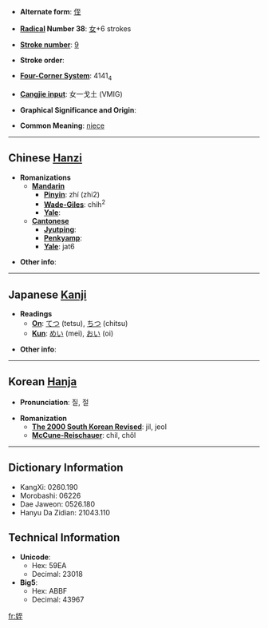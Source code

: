 * '''Alternate form''': [[侄]]

* '''[[Wiktionary:Chinese radical index| Radical]] Number 38''': [[Wiktionary:Chinese radical index 女|女]]+6 strokes

* '''[[Wiktionary:Chinese total strokes index|Stroke number]]''': [[Wiktionary:Chinese total strokes index 9|9]]

* '''Stroke order''': 

* '''[[Wiktionary:Chinese four corner index|Four-Corner System]]''': 4141<sub>4</sub>

* '''[[Wiktionary:Chinese Cangjie index|Cangjie input]]''': 女一戈土 (VMIG)

* '''Graphical Significance and Origin''': 

* '''Common Meaning''': [[niece]]

----

== Chinese [[Hanzi]] ==

* '''Romanizations'''
** '''[[Mandarin]]'''
*** '''[[Pinyin]]''': zhí (zhi2)
*** '''[[Wade-Giles]]''': chih<sup>2</sup>
*** '''[[Yale]]''': 
** '''[[Cantonese]]'''
*** '''[[Jyutping]]''':
*** '''[[Penkyamp]]''': 
*** '''[[Yale]]''': jat6

* '''Other info''': 

----

== Japanese [[Kanji]] ==

* '''Readings'''
** '''[[On]]''': [[てつ]] (tetsu), [[ちつ]] (chitsu)
** '''[[Kun]]''': [[めい]] (mei), [[おい]] (oi)

* '''Other info''':  

----

== Korean [[Hanja]] ==

* '''Pronunciation''': 질, 절

* '''Romanization'''
** '''[[The 2000 South Korean Revised Romanization|The 2000 South Korean Revised]]''': jil, jeol
** '''[[McCune-Reischauer]]''': chil, chŏl

----

== Dictionary Information ==

* KangXi: 0260.190
* Morobashi: 06226
* Dae Jaweon: 0526.180
* Hanyu Da Zidian: 21043.110

== Technical Information ==

* '''Unicode''':
** Hex: 59EA
** Decimal: 23018
* '''Big5''':
** Hex: ABBF
** Decimal: 43967

[[fr:姪]]